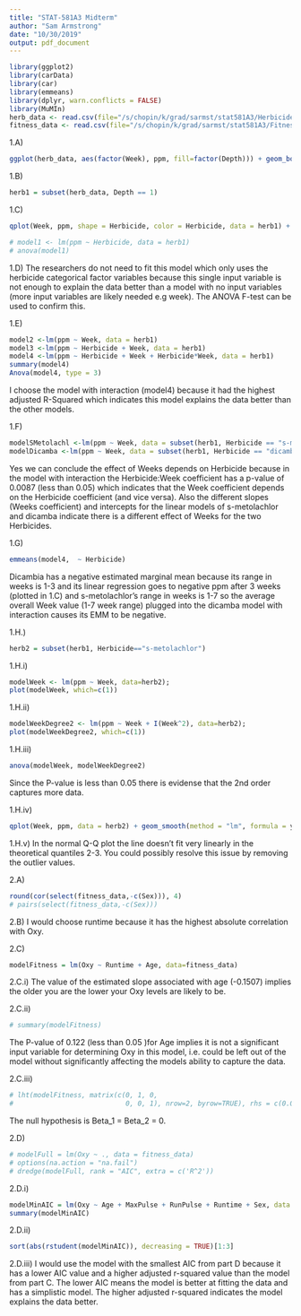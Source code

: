 ```yaml
---
title: "STAT-581A3 Midterm"
author: "Sam Armstrong"
date: "10/30/2019"
output: pdf_document
---
```

```r
library(ggplot2)
library(carData)
library(car)
library(emmeans)
library(dplyr, warn.conflicts = FALSE)
library(MuMIn)
herb_data <- read.csv(file="/s/chopin/k/grad/sarmst/stat581A3/HerbicideDegrade.csv", quote = "'")
fitness_data <- read.csv(file="/s/chopin/k/grad/sarmst/stat581A3/Fitness.csv", quote = "'", row.names=1)
```

1.A)
```r
ggplot(herb_data, aes(factor(Week), ppm, fill=factor(Depth))) + geom_boxplot() + facet_grid(Herbicide ~ .)
```

1.B)
```r
herb1 = subset(herb_data, Depth == 1)
```

1.C)
```r
qplot(Week, ppm, shape = Herbicide, color = Herbicide, data = herb1) + geom_smooth(method = "lm", se = FALSE)
```
```r
# model1 <- lm(ppm ~ Herbicide, data = herb1)
# anova(model1)
```

1.D) The researchers do not need to fit this model which only uses the herbicide categorical factor variables because this single input variable is not enough to explain the data better than a model with no input variables (more input variables are likely needed e.g week). The ANOVA F-test can be used to confirm this.

1.E)
```r
model2 <-lm(ppm ~ Week, data = herb1)
model3 <-lm(ppm ~ Herbicide + Week, data = herb1)
model4 <-lm(ppm ~ Herbicide + Week + Herbicide*Week, data = herb1)
summary(model4)
Anova(model4, type = 3)
```
I choose the model with interaction (model4) because it had the highest adjusted R-Squared which indicates this model explains the data better than the other models.

1.F)
```r
modelSMetolachl <-lm(ppm ~ Week, data = subset(herb1, Herbicide == "s-metolachlor"));modelSMetolachl
modelDicamba <-lm(ppm ~ Week, data = subset(herb1, Herbicide == "dicamba"));modelDicamba
```
Yes we can conclude the effect of Weeks depends on Herbicide because in the model with interaction the Herbicide:Week coefficient has a p-value of 0.0087 (less than 0.05) which indicates that the Week coefficient depends on the Herbicide coefficient (and vice versa). Also the different slopes (Weeks coefficient) and intercepts for the linear models of s-metolachlor and dicamba indicate there is a different effect of Weeks for the two Herbicides. 

1.G)
```r
emmeans(model4,  ~ Herbicide)
```
Dicambia has a negative estimated marginal mean because its range in weeks is 1-3 and its linear regression goes to negative ppm after 3 weeks (plotted in 1.C) and s-metolachlor's range in weeks is 1-7 so the average overall Week value (1-7 week range) plugged into the dicamba model with interaction causes its EMM to be negative.

1.H.)
```r
herb2 = subset(herb1, Herbicide=="s-metolachlor")
```

1.H.i)
```r
modelWeek <- lm(ppm ~ Week, data=herb2);
plot(modelWeek, which=c(1))
```

1.H.ii)
```r
modelWeekDegree2 <- lm(ppm ~ Week + I(Week^2), data=herb2);
plot(modelWeekDegree2, which=c(1))
```

1.H.iii)
```r
anova(modelWeek, modelWeekDegree2)
```
Since the P-value is less than 0.05 there is evidense that the 2nd order captures more data.

1.H.iv)
```r
qplot(Week, ppm, data = herb2) + geom_smooth(method = "lm", formula = y ~ x + I(x^2), se = FALSE)
```

1.H.v) In the normal Q-Q plot the line doesn't fit very linearly in the theoretical quantiles 2-3. You could possibly resolve this issue by removing the outlier values.

2.A)
```r
round(cor(select(fitness_data,-c(Sex))), 4)
# pairs(select(fitness_data,-c(Sex)))
```

2.B) I would choose runtime because it has the highest absolute correlation with Oxy.

2.C)
```r
modelFitness = lm(Oxy ~ Runtime + Age, data=fitness_data)
```

2.C.i)
The value of the estimated slope associated with age (-0.1507) implies the older you are the lower your Oxy levels are likely to be.

2.C.ii)
```r
# summary(modelFitness)
```
The P-value of 0.122 (less than 0.05 )for Age implies it is not a significant input variable for determining Oxy in this model, i.e. could be left out of the model without significantly affecting the models ability to capture the data.

2.C.iii) 
```r
# lht(modelFitness, matrix(c(0, 1, 0,
#                            0, 0, 1), nrow=2, byrow=TRUE), rhs = c(0.0, 0.0))
```
The null hypothesis is Beta_1 = Beta_2 = 0.  

2.D)
```r
# modelFull = lm(Oxy ~ ., data = fitness_data)
# options(na.action = "na.fail")
# dredge(modelFull, rank = "AIC", extra = c('R^2'))
```

2.D.i)
```r
modelMinAIC = lm(Oxy ~ Age + MaxPulse + RunPulse + Runtime + Sex, data = fitness_data)
summary(modelMinAIC)
```

2.D.ii)
```r
sort(abs(rstudent(modelMinAIC)), decreasing = TRUE)[1:3]
```

2.D.iii)
I would use the model with the smallest AIC from part D because it has a lower AIC value and a higher adjusted r-squared value than the model from part C. The lower AIC means the model is better at fitting the data and has a simplistic model. The higher adjusted r-squared indicates the model explains the data better.